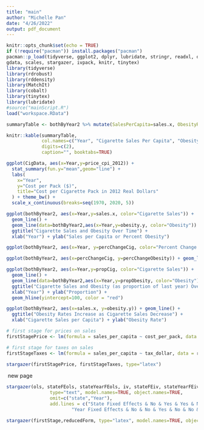 ```yaml
---
title: "main"
author: "Michelle Pan"
date: "4/26/2022"
output: pdf_document
---
```


```r
knitr::opts_chunk$set(echo = TRUE)
if (!require("pacman")) install.packages("pacman")
pacman::p_load(tidyverse, ggplot2, dplyr, lubridate, stringr, readxl, data.table, 
gdata, scales, stargazer, ivpack, knitr, tinytex)
library(tidyverse)
library(rdrobust)
library(rddensity)
library(MatchIt)
library(cobalt)
library(tinytex)
library(lubridate)
#source("mainScript.R")
load("workspace.RData")
```

```r
summaryTable <- bothByYear2 %>% mutate(SalesPerCapita=sales.x, ObesityRate=obesity.y) %>% select(Year,SalesPerCapita,ObesityRate, percChangeCig, percChangeObesity)

knitr::kable(summaryTable,
             col.names=c("Year", "Cigarette Sales Per Capita", "Obesity Rate", "Percent Change in Cigarette Sales", "Percent Change in Obesity"),
             digits=c(2),
             caption="", booktabs=TRUE) 
```

```r
ggplot(CigData, aes(x=Year,y=price_cpi_2012)) +
  stat_summary(fun.y="mean",geom="line") +
  labs(
    x="Year",
    y="Cost per Pack ($)",
    title="Cost per Cigarette Pack in 2012 Real Dollars"
  ) + theme_bw() +
  scale_x_continuous(breaks=seq(1970, 2020, 5))

ggplot(bothByYear2, aes(x=Year,y=sales.x, color="Cigarette Sales")) +
  geom_line() +
  geom_line(data=bothByYear2,aes(x=Year,y=obesity.y, color="Obesity")) +
  ggtitle("Cigarette Sales and Obesity Over Time") +
  xlab("Year") + ylab("Sales per Capita or Percent Obesity")


```

```r
ggplot(bothByYear2, aes(x=Year, y=percChangeCig, color="Percent Change in Cigarette Sales")) + geom_point() + geom_point(data=bothByYear2, aes(x=Year, y=percChangeObesity, color="Percent Change in Obesity")) + geom_hline(yintercept=0, color = "red")

ggplot(bothByYear2, aes(x=percChangeCig, y=percChangeObesity)) + geom_line()

ggplot(bothByYear2, aes(x=Year,y=propCig, color="Cigarette Sales")) +
  geom_line() +
  geom_line(data=bothByYear2,aes(x=Year,y=propObesity, color="Obesity")) +
  ggtitle("Cigarette Sales and Obesity (as proportion of last year) Over Time") +
  xlab("Year") + ylab("Proportion") +
  geom_hline(yintercept=100, color = "red")

ggplot(bothByYear2, aes(x=sales.x, y=obesity.y)) + geom_line() +
  ggtitle("Obesity Rates Increase as Cigarette Sales Decrease") +
  xlab("Cigarette Sales per Capita") + ylab("Obesity Rate")
```
\newpage
\clearpage
```r
# first stage for prices on sales
firstStagePrice <- lm(formula = sales_per_capita ~ cost_per_pack, data = regressionData)

# first stage for taxes on sales
firstStageTaxes <- lm(formula = sales_per_capita ~ tax_dollar, data = regressionData)

stargazer(firstStagePrice, firstStageTaxes, type="latex")
```
\ new page
```r
stargazer(ols, stateFEols, stateYearFEols, iv, stateFEiv, stateYearFEiv,
                type="text", model.names=TRUE, object.names=TRUE,
                omit=c("state","Year"),
                add.lines = c("State Fixed Effects & No & Yes & Yes & No & Yes & Yes \ ",
                        "Year Fixed Effects & No & No & Yes & No & No & Yes \ "))

stargazer(firstStage,reducedForm, type="latex", model.names=TRUE, object.names=TRUE)
```





